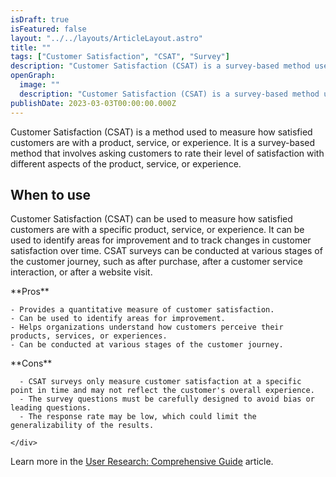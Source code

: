 ```yaml
---
isDraft: true
isFeatured: false
layout: "../../layouts/ArticleLayout.astro"
title: ""
tags: ["Customer Satisfaction", "CSAT", "Survey"]
description: "Customer Satisfaction (CSAT) is a survey-based method used to measure how satisfied customers are with a specific product, service, or experience. This quantitative method helps organizations identify areas for improvement and understand how customers perceive their products, services, or experiences. CSAT surveys can be conducted at various stages of the customer journey."
openGraph:
  image: ""
  description: "Customer Satisfaction (CSAT) is a survey-based method used to measure how satisfied customers are with a specific product, service, or experience. CSAT surveys can be conducted at various stages of the customer journey and provide a quantitative measure of customer satisfaction. This method helps organizations identify areas for improvement and understand how customers perceive their products, services, or experiences."
publishDate: 2023-03-03T00:00:00.000Z
---
```


Customer Satisfaction (CSAT) is a method used to measure how satisfied customers are with a product, service, or experience. It is a survey-based method that involves asking customers to rate their level of satisfaction with different aspects of the product, service, or experience.

## When to use

Customer Satisfaction (CSAT) can be used to measure how satisfied customers are with a specific product, service, or experience. It can be used to identify areas for improvement and to track changes in customer satisfaction over time. CSAT surveys can be conducted at various stages of the customer journey, such as after purchase, after a customer service interaction, or after a website visit.

<div class="mt-8 mb-8 grid grid-cols-2 divide-x overflow-hidden rounded-md border">
  <div class="py-6 px-10 space-y-4">
    **Pros**

    - Provides a quantitative measure of customer satisfaction.
    - Can be used to identify areas for improvement.
    - Helps organizations understand how customers perceive their products, services, or experiences.
    - Can be conducted at various stages of the customer journey.

  </div>
  <div class="py-6 px-10 space-y-4">
    **Cons**

      - CSAT surveys only measure customer satisfaction at a specific point in time and may not reflect the customer's overall experience.
      - The survey questions must be carefully designed to avoid bias or leading questions.
      - The response rate may be low, which could limit the generalizability of the results.

    </div>

</div>

Learn more in the [User Research: Comprehensive Guide](/blog/user-research-comprehensive-guide/) article.
